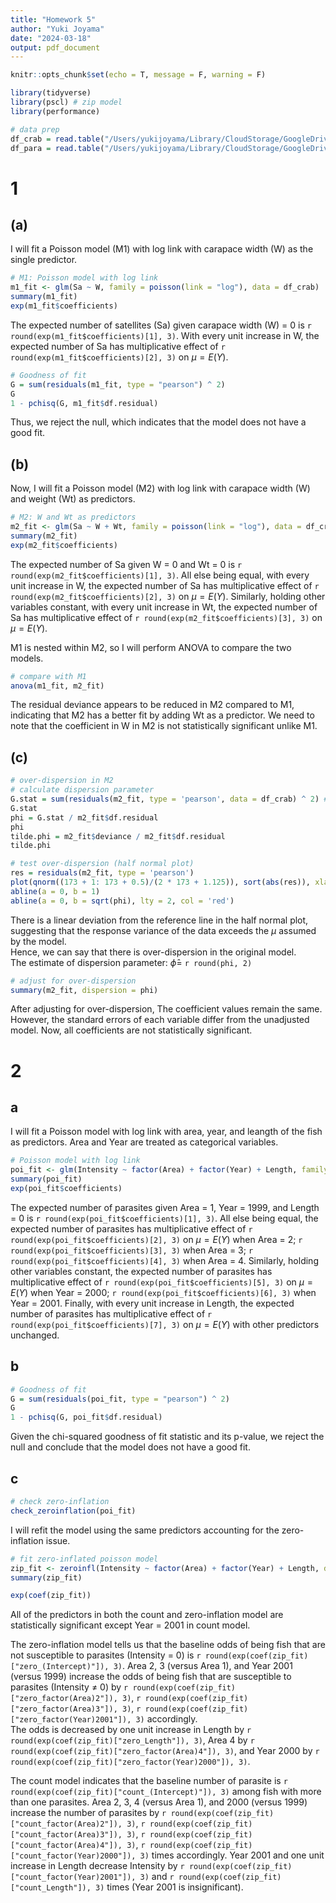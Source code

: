 ```yaml
---
title: "Homework 5"
author: "Yuki Joyama"
date: "2024-03-18"
output: pdf_document
---
```


```r
knitr::opts_chunk$set(echo = T, message = F, warning = F)

library(tidyverse)
library(pscl) # zip model
library(performance)
```

```r
# data prep 
df_crab = read.table("/Users/yukijoyama/Library/CloudStorage/GoogleDrive-jikeyu1995@gmail.com/My Drive/version_control/MS-biostats/Biostatistical Methods 2/Biostatistical Methods 2/p8131_hw5_files/HW5-crab.txt", header = TRUE)
df_para = read.table("/Users/yukijoyama/Library/CloudStorage/GoogleDrive-jikeyu1995@gmail.com/My Drive/version_control/MS-biostats/Biostatistical Methods 2/Biostatistical Methods 2/p8131_hw5_files/HW5-parasite.txt", header = TRUE)
```

# 1
## (a)
I will fit a Poisson model (M1) with log link with carapace width (W) as the single predictor.

```r
# M1: Poisson model with log link
m1_fit <- glm(Sa ~ W, family = poisson(link = "log"), data = df_crab)
summary(m1_fit)
exp(m1_fit$coefficients)
```

The expected number of satellites (Sa) given carapace width (W) = 0 is `r round(exp(m1_fit$coefficients)[1], 3)`. With every unit increase in W, the expected number of Sa has multiplicative effect of `r round(exp(m1_fit$coefficients)[2], 3)` on $\mu=E(Y)$.

```r
# Goodness of fit
G = sum(residuals(m1_fit, type = "pearson") ^ 2) 
G 
1 - pchisq(G, m1_fit$df.residual)
```

Thus, we reject the null, which indicates that the model does not have a good fit. 

## (b)
Now, I will fit a Poisson model (M2) with log link with carapace width (W) and weight (Wt) as predictors.

```r
# M2: W and Wt as predictors
m2_fit <- glm(Sa ~ W + Wt, family = poisson(link = "log"), data = df_crab)
summary(m2_fit)
exp(m2_fit$coefficients)
```

The expected number of Sa given W = 0 and Wt = 0 is `r round(exp(m2_fit$coefficients)[1], 3)`. All else being equal, with every unit increase in W, the expected number of Sa has multiplicative effect of `r round(exp(m2_fit$coefficients)[2], 3)` on $\mu=E(Y)$. Similarly, holding other variables constant, with every unit increase in Wt, the expected number of Sa has multiplicative effect of `r round(exp(m2_fit$coefficients)[3], 3)` on $\mu=E(Y)$.   

M1 is nested within M2, so I will perform ANOVA to compare the two models. 
```r
# compare with M1
anova(m1_fit, m2_fit)
```

The residual deviance appears to be reduced in M2 compared to M1, indicating that M2 has a better fit by adding Wt as a predictor. We need to note that the coefficient in W in M2 is not statistically significant unlike M1.

## (c)
```r
# over-dispersion in M2
# calculate dispersion parameter
G.stat = sum(residuals(m2_fit, type = 'pearson', data = df_crab) ^ 2) # pearson chisq 
G.stat
phi = G.stat / m2_fit$df.residual
phi
tilde.phi = m2_fit$deviance / m2_fit$df.residual
tilde.phi 

# test over-dispersion (half normal plot)
res = residuals(m2_fit, type = 'pearson')
plot(qnorm((173 + 1: 173 + 0.5)/(2 * 173 + 1.125)), sort(abs(res)), xlab = 'Expected Half-Normal Order Stats', ylab = 'Ordered Abs Pearson Residuals')
abline(a = 0, b = 1)
abline(a = 0, b = sqrt(phi), lty = 2, col = 'red')
```

There is a linear deviation from the reference line in the half normal plot, suggesting that the response variance of the data exceeds the $\mu$ assumed by the model.   
Hence, we can say that there is over-dispersion in the original model.  
The estimate of dispersion parameter: $\hat\phi=$ `r round(phi, 2)`

```r
# adjust for over-dispersion
summary(m2_fit, dispersion = phi)
```

After adjusting for over-dispersion, The coefficient values remain the same. However, the standard errors of each variable differ from the unadjusted model. Now, all coefficients are not statistically significant.

# 2
## a
I will fit a Poisson model with log link with area, year, and leangth of the fish as predictors. Area and Year are treated as categorical variables. 
```r
# Poisson model with log link
poi_fit <- glm(Intensity ~ factor(Area) + factor(Year) + Length, family = poisson(link = "log"), data = df_para)
summary(poi_fit)
exp(poi_fit$coefficients)
```

The expected number of parasites given Area = 1, Year = 1999, and Length = 0 is `r round(exp(poi_fit$coefficients)[1], 3)`. All else being equal, the expected number of parasites has multiplicative effect of `r round(exp(poi_fit$coefficients)[2], 3)` on $\mu=E(Y)$ when Area = 2; `r round(exp(poi_fit$coefficients)[3], 3)` when Area = 3; `r round(exp(poi_fit$coefficients)[4], 3)` when Area = 4. Similarly, holding other variables constant, the expected number of parasites has multiplicative effect of `r round(exp(poi_fit$coefficients)[5], 3)` on $\mu=E(Y)$ when Year = 2000; `r round(exp(poi_fit$coefficients)[6], 3)` when Year = 2001. Finally, with every unit increase in Length, the expected number of parasites has multiplicative effect of `r round(exp(poi_fit$coefficients)[7], 3)` on $\mu=E(Y)$ with other predictors unchanged.

## b
```r
# Goodness of fit
G = sum(residuals(poi_fit, type = "pearson") ^ 2) 
G 
1 - pchisq(G, poi_fit$df.residual)
```

Given the chi-squared goodness of fit statistic and its p-value, we reject the null and conclude that the model does not have a good fit.

## c
```r
# check zero-inflation
check_zeroinflation(poi_fit)
```

I will refit the model using the same predictors accounting for the zero-inflation issue. 

```r
# fit zero-inflated poisson model
zip_fit <- zeroinfl(Intensity ~ factor(Area) + factor(Year) + Length, data = df_para) # child and camper for poisson, persons for binary
summary(zip_fit)

exp(coef(zip_fit))
```


All of the predictors in both the count and zero-inflation model are statistically significant except Year = 2001 in count model.  

The zero-inflation model tells us that the baseline odds of being fish that are not susceptible to parasites (Intensity = 0) is `r round(exp(coef(zip_fit)["zero_(Intercept)"]), 3)`. Area 2, 3 (versus Area 1), and Year 2001 (versus 1999) increase the odds of being fish that are susceptible to parasites (Intensity $\neq$ 0) by `r round(exp(coef(zip_fit)["zero_factor(Area)2"]), 3)`, `r round(exp(coef(zip_fit)["zero_factor(Area)3"]), 3)`, `r round(exp(coef(zip_fit)["zero_factor(Year)2001"]), 3)` accordingly.  
The odds is decreased by one unit increase in Length by `r round(exp(coef(zip_fit)["zero_Length"]), 3)`, Area 4 by `r round(exp(coef(zip_fit)["zero_factor(Area)4"]), 3)`, and Year 2000 by `r round(exp(coef(zip_fit)["zero_factor(Year)2000"]), 3)`.  

The count model indicates that the baseline number of parasite is `r round(exp(coef(zip_fit)["count_(Intercept)"]), 3)` among fish with more than one parasites. Area 2, 3, 4 (versus Area 1), and 2000 (versus 1999) increase the number of parasites by `r round(exp(coef(zip_fit)["count_factor(Area)2"]), 3)`, `r round(exp(coef(zip_fit)["count_factor(Area)3"]), 3)`, `r round(exp(coef(zip_fit)["count_factor(Area)4"]), 3)`, `r round(exp(coef(zip_fit)["count_factor(Year)2000"]), 3)` times accordingly. Year 2001 and one unit increase in Length decrease Intensity by `r round(exp(coef(zip_fit)["count_factor(Year)2001"]), 3)` and `r round(exp(coef(zip_fit)["count_Length"]), 3)` times (Year 2001 is insignificant).

